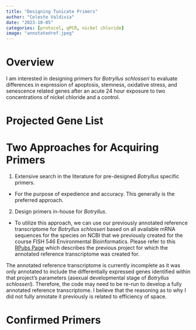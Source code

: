 ```yaml
---
title: "Designing Tunicate Primers"
author: "Celeste Valdivia"
date: "2023-10-05"
categories: [protocol, qPCR, nickel chloride]
image: "annotatedref.jpeg"
---
```


# Overview

I am interested in designing primers for *Botryllus schlosseri* to evaluate differences in expression of apoptosis, stemness, oxidative stress, and senescence related genes after an acute 24 hour exposure to two concentrations of nickel chloride and a control. 

# Projected Gene List

# Two Approaches for Acquiring Primers

1.    Extensive search in the literature for pre-designed *Botryllus* specific primers.

  -   For the purpose of expedience and accuracy. This generally is the preferred approach.

2.    Design primers in-house for *Botryllus*.

  -   To utilize this approach, we can use our previously annotated reference transcriptome for *Botryllus schlosseri* based on all available mRNA sequences for the species on NCBI that we previously created for the course FISH 546 Environmental Bioinformatics. Please refer to this [RPubs Page](https://rpubs.com/cvaldi/1040648) which describes the previous project for which the annotated reference transcriptome was created for. 
  
:::{.callout-note}
  The annotated reference transcriptome is currently incomplete as it was only annotated to include the differentially expressed genes identified within that project's parameters (asexual developmental stage of *Botryllus schlosseri*). Therefore, the code may need to be re-run to develop a fully annotated reference transcriptome. I believe that the reasoning as to why I did not fully annotate it previously is related to efficiency of space. 
:::

# Confirmed Primers

